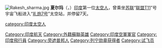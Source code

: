 [[File:Rakesh_sharma.jpg|thumb]]
'''夏尔玛'''（{{lang-en|'''Rakesh Sharma'''}}，{{bd|1949年|1月13日|||catIdx=S}}）[[印度|印度]]第一位[[太空人|太空人]]，曾乘坐[[苏联|苏联]]“[[联盟T11|联盟T11]]”号宇宙飞船进入“[[礼炮7号|礼炮7号]]”太空站，并停留7天。

{{India-bio-stub}}
{{DEFAULTSORT:Sharma, Rakesh}}
[[Category:印度航天|Category:印度航天]]
[[Category:外籍蘇聯英雄|Category:外籍蘇聯英雄]]
[[category:印度太空人|category:印度太空人]]
[[Category:印度空軍軍官|Category:印度空軍軍官]]
[[Category:印度飛行員|Category:印度飛行員]]
[[Category:旁遮普邦人|Category:旁遮普邦人]]
[[Category:列宁勋章获得者|Category:列宁勋章获得者]]
[[Category:试飞员|Category:试飞员]]